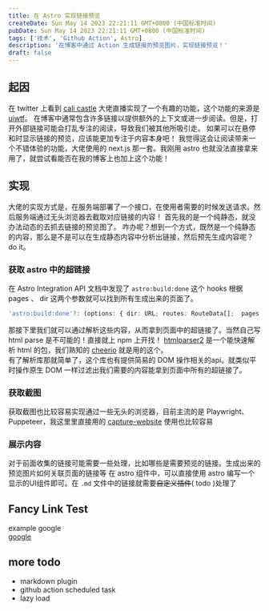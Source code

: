 ```yaml
---
title: 在 Astro 实现链接预览
createDate: Sun May 14 2023 22:21:11 GMT+0800 (中国标准时间)
pubDate: Sun May 14 2023 22:21:11 GMT+0800 (中国标准时间)
tags: ['技术', 'Github Action', Astro]
description: '在博客中通过 Action 生成链接的预览图片，实现链接预览！'
draft: false
---
```


## 起因

在 twitter 上看到 [cali castle](https://cali.so/) 大佬直播实现了一个有趣的功能，这个功能的来源是 [uiwtf](https://uiw.tf/link-preview)。
在博客中通常包含许多链接以提供额外的上下文或进一步阅读。但是，打开外部链接可能会打乱专注的阅读，导致我们被其他所吸引走。
如果可以在悬停和时显示链接的预览，应该能更加专注于内容本身吧！
我觉得这会让阅读带来一个不错体验的功能，大佬使用的 next.js 那一套。我刚用 astro 也就没法直接拿来用了，就尝试看能否在我的博客上也加上这个功能！


## 实现

大佬的实现方式是，在服务端部署了一个接口，在使用者需要的时候发送请求。然后服务端通过无头浏览器去截取对应链接的内容！
首先我的是一个纯静态，就没办法动态的去抓去链接的预览图了。
咋办呢？想到一个方式，既然是一个纯静态的内容，那么是不是可以在生成静态内容中分析出链接，然后预先生成内容呢？  
do it。
### 获取 astro 中的超链接

在 Astro Integration API 文档中发现了 `astro:build:done` 这个 hooks 根据 pages 、 dir 这两个参数就可以找到所有生成出来的页面了。  
``` ts 
'astro:build:done'?: (options: { dir: URL; routes: RouteData[];  pages: { pathname: string; }[]; }) => void | Promise<void>;
```

那接下里我们就可以通过解析这些内容，从而拿到页面中的超链接了。当然自己写 html parse 是不可能的！直接就上 npm 上开找！
[htmlparser2](https://www.npmjs.com/package/htmlparser2) 是一个能快速解析 html 的包，我们熟知的 [cheerio](https://github.com/cheeriojs/cheerio) 
就是用的这个。  
有了解析库那就简单了，这个库也有提供简易的 DOM 操作相关的api。就类似平时操作原生 DOM 一样过滤出我们需要的内容能拿到页面中所有的超链接了。

### 获取截图
获取截图也比较容易实现通过一些无头的浏览器，目前主流的是 Playwright、Puppeteer，我这里里直接用的 [capture-website](https://www.npmjs.com/package/capture-website) 使用也比较容易

### 展示内容 

对于前面收集的链接可能需要一些处理，比如哪些是需要预览的链接。生成出来的预览图片如何关联页面的链接等
在 astro 组件中，可以直接使用 astro 编写一个显示的UI组件即可。在 `.md` 文件中的链接就需要~~自定义插件~~( todo )处理了

## Fancy Link Test
example google  
[google](https://google.com)

## more todo

- markdown plugin
- github action scheduled task
- lazy load
